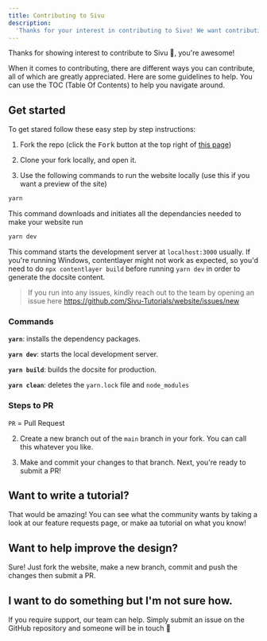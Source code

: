 ```yaml
---
title: Contributing to Sivu
description:
  'Thanks for your interest in contributing to Sivu! We want contributing to Sivu to be simple and enjoyable, whilst also being educational for out viewers'
---
```


Thanks for showing interest to contribute to Sivu 💖, you're awesome!

When it comes to contributing, there are different ways you can contribute, all
of which are greatly appreciated. Here are some guidelines to help. You can use the TOC (Table Of Contents) to help you navigate around.

## Get started

To get stared follow these easy step by step instructions:

1. Fork the repo (click the <kbd>Fork</kbd> button at the top right of
   [this page](https://github.com/Sivu-Tutorials/website))

2. Clone your fork locally, and open it.

3. Use the following commands to run the website locally (use this if you want a preview of the site)

```sh
yarn
```
This command downloads and initiates all the dependancies needed to make your website run


```sh
yarn dev
```
This command starts the development server at `localhost:3000` usually. 
If you're running Windows, contentlayer might not work as expected, so you'd need to do `npx contentlayer build` before running `yarn dev` in order to generate the docsite content.

> If you run into any issues, kindly reach out to the team by opening an issue here
> https://github.com/Sivu-Tutorials/website/issues/new

### Commands

**`yarn`**: installs the dependency packages.

**`yarn dev`**: starts the local development server.

**`yarn build`**: builds the docsite for production.

**`yarn clean`**: deletes the `yarn.lock` file and `node_modules`

### Steps to PR
`PR` = Pull Request

2. Create a new branch out of the `main` branch in your fork. You can call this whatever you like.

3. Make and commit your changes to that branch. Next, you're ready to submit a PR!

## Want to write a tutorial?

That would be amazing! 
You can see what the community wants by taking a look at our feature requests page, or make aa tutorial on what you know!

## Want to help improve the design?

Sure!
Just fork the website, make a new branch, commit and push the changes then submit a PR.

## I want to do something but I'm not sure how. 

If you require support, our team can help. Simply submit an issue on the GitHub repository and someone will be in touch 🙌
